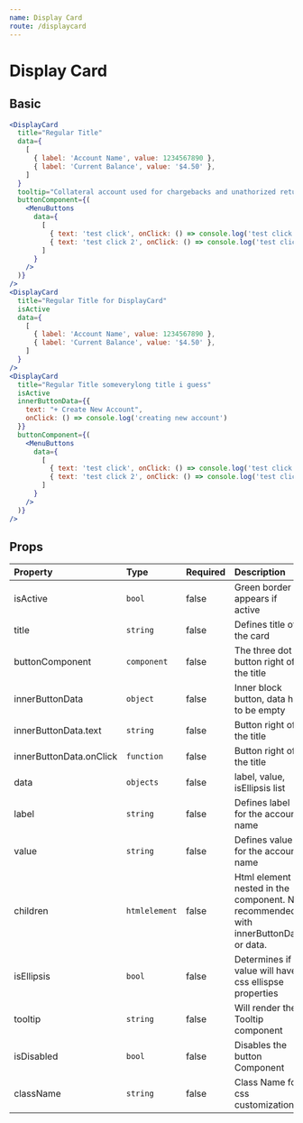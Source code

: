 ```yaml
---
name: Display Card
route: /displaycard
---
```


# Display Card



## Basic

<DisplayCardContainer/>

```jsx
<DisplayCard 
  title="Regular Title"
  data={
    [
      { label: 'Account Name', value: 1234567890 },
      { label: 'Current Balance', value: '$4.50' },
    ]
  }
  tooltip="Collateral account used for chargebacks and unathorized returns."
  buttonComponent={(
    <MenuButtons
      data={
        [
          { text: 'test click', onClick: () => console.log('test click') },
          { text: 'test click 2', onClick: () => console.log('test click 2') },
        ]
      }
    />
  )}
/>
<DisplayCard
  title="Regular Title for DisplayCard"
  isActive
  data={
    [
      { label: 'Account Name', value: 1234567890 },
      { label: 'Current Balance', value: '$4.50' },
    ]
  }
/>
<DisplayCard
  title="Regular Title someverylong title i guess"
  isActive
  innerButtonData={{
    text: "+ Create New Account",
    onClick: () => console.log('creating new account')
  }}
  buttonComponent={(
    <MenuButtons
      data={
        [
          { text: 'test click', onClick: () => console.log('test click') },
          { text: 'test click 2', onClick: () => console.log('test click 2') },
        ]
      }
    />
  )}
/>
```

## Props

| Property                | Type                    | Required  | Description                                 |
| :-------                | :---                    | :-------  | :----------                                 |
| isActive                | `bool`                  | false     | Green border appears if active              |
| title                   | `string`                | false     | Defines title of the card                   |
| buttonComponent         | `component`             | false     | The three dot button right of the title     |
| innerButtonData         | `object`                | false     | Inner block button, data has to be empty    |
| innerButtonData.text    | `string`                | false     | Button right of the title                   |
| innerButtonData.onClick | `function`              | false     | Button right of the title                   |
| data                    | `objects`               | false     | label, value, isEllipsis list               |
| label                   | `string`                | false     | Defines label for the account name          |
| value                   | `string`                | false     | Defines value for the account name                                       |
| children                | `htmlelement`           | false     | Html element nested in the component. Not recommended with innerButtonData or data.                |
| isEllipsis              | `bool`                  | false     | Determines if value will have css ellispse properties |
| tooltip                 | `string`                | false     | Will render the Tooltip component            |
| isDisabled              | `bool`                  | false     | Disables the button Component                |
| className               | `string`                | false     | Class Name for css customization             |

